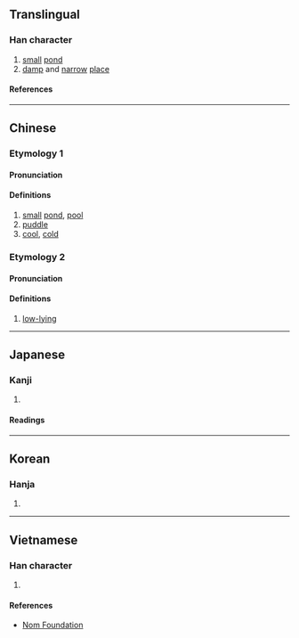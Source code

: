 {{character info/new}}
==Translingual==

===Han character===
{{Han char|rn=85|rad=水|as=09|sn=12|four=39180|canj=EHDF|ids=⿰氵秋}}

# [[small]] [[pond]]
# [[damp]] and [[narrow]] [[place]]

====References====
{{Han ref|kx=0638.100|dkj=17867|dj=1045.050|hdz=31679.030|uh=6E6B}}

----

==Chinese==
{{zh-forms}}

===Etymology 1===

====Pronunciation====
{{zh-pron
|m=qiū
|c=zau1
|mc=y
|oc=y
|ma=
|cat=n,a
}}

====Definitions====
{{zh-hanzi}}

# [[small]] [[pond]], [[pool]]
# [[puddle]]
# [[cool]], [[cold]]

===Etymology 2===

====Pronunciation====
{{zh-pron
|m=jiǎo
|c=ziu2
|mc=
|oc=
|ma=
|cat=a
}}

====Definitions====
{{zh-hanzi}}

# [[low-lying]]

----

==Japanese==

===Kanji===
{{ja-kanji|grade=|rs=水09}}

# {{rfdef|ja|sort=水09}}

====Readings====
{{ja-readings
|goon=しゅ, しょう<せう
|kanon=しゅう<しう, しょう<せう
|kanyoon=しゅう<しう
|kun=くて
}}

----

==Korean==

===Hanja===
{{ko-hanja|추}}

# {{rfdef|ko|sort=水09}}

----

==Vietnamese==

===Han character===
{{vi-readings|rs=水09|reading=tiểu, tưu}}

# {{rfdef|vi|sort=水09}}

====References====
* [http://nomfoundation.org/common/nom_details.php?codepoint=6e6b Nom Foundation]